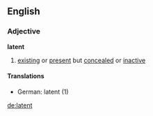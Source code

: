 ==English==
===Adjective===
'''latent'''
# [[exist]]ing or [[present]] but [[conceal]]ed or [[inactive]]
====Translations====
*German: latent (1)

[[de:latent]]